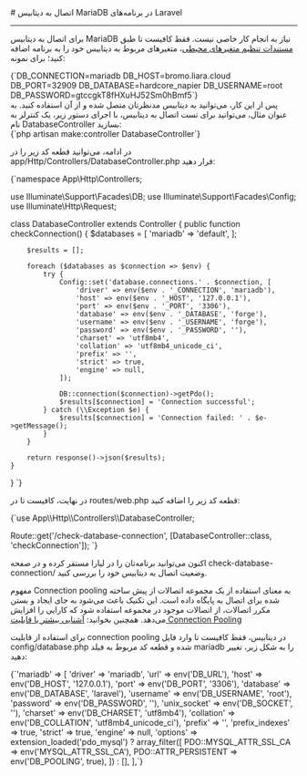 
<Layout>
# اتصال به دیتابیس MariaDB در برنامه‌های Laravel
<hr className="mb-2" />

برای اتصال به دیتابیس MariaDB نیاز به انجام کار خاصی نیست. فقط کافیست تا طبق <a href="../../../details/envs" className="blue-link">مستندات تنظیم متغیرهای محیطی</a>، متغیرهای مربوط به دیتابیس خود را به برنامه اضافه کنید؛ برای نمونه:
<div className="h-2" />
    <div dir='ltr'>
    <Highlight className="bash">
        {`DB_CONNECTION=mariadb
DB_HOST=bromo.liara.cloud
DB_PORT=32909
DB_DATABASE=hardcore_napier
DB_USERNAME=root
DB_PASSWORD=gtccgkT8fHXuHJ52Sm0hBmf5`}
    </Highlight>
    </div>
<div className="h-2" />
پس از این کار، می‌توانید به دیتابیس مدنظرتان متصل شده و از آن استفاده کنید. به عنوان مثال، می‌توانید برای تست اتصال به دیتابیس، با اجرای دستور زیر، یک کنترلر به نام <Important>DatabaseController</Important> بسازید:
<div className="h-2" />
    <div dir='ltr'>
    <Highlight className="bash">
        {`php artisan make:controller DatabaseController`}
    </Highlight>
    </div>
<div className="h-2" />

در ادامه، می‌توانید قطعه کد زیر را در <Important>app/Http/Controllers/DatabaseController.php</Important> قرار دهید:
<div className="h-2" />
    <div dir='ltr'>
    <Highlight className="bash">
        {`<?php

namespace App\\Http\\Controllers;

use Illuminate\\Support\\Facades\\DB;
use Illuminate\\Support\\Facades\\Config;
use Illuminate\\Http\\Request;

class DatabaseController extends Controller
{
    public function checkConnection()
    {
        $databases = [
            'mariadb' => 'default',
        ];

        $results = [];

        foreach ($databases as $connection => $env) {
            try {
                Config::set('database.connections.' . $connection, [
                    'driver' => env($env . '_CONNECTION', 'mariadb'),
                    'host' => env($env . '_HOST', '127.0.0.1'),
                    'port' => env($env . '_PORT', '3306'),
                    'database' => env($env . '_DATABASE', 'forge'),
                    'username' => env($env . '_USERNAME', 'forge'),
                    'password' => env($env . '_PASSWORD', ''),
                    'charset' => 'utf8mb4',
                    'collation' => 'utf8mb4_unicode_ci',
                    'prefix' => '',
                    'strict' => true,
                    'engine' => null,
                ]);

                DB::connection($connection)->getPdo();
                $results[$connection] = 'Connection successful';
            } catch (\\Exception $e) {
                $results[$connection] = 'Connection failed: ' . $e->getMessage();
            }
        }

        return response()->json($results);
    }
}
`}
    </Highlight>
    </div>
<div className="h-2" />

در نهایت، کافیست تا در <Important>routes/web.php</Important> قطعه کد زیر را اضافه کنید:
<div className="h-2" />
  <div dir='ltr'>
  <Highlight className="bash">
      {`use App\\Http\\Controllers\\DatabaseController;

Route::get('/check-database-connection', [DatabaseController::class, 'checkConnection']);
`}
  </Highlight>
  </div>
<div className="h-2" />
اکنون می‌توانید برنامه‌تان را در لیارا مستقر کرده و در صفحه <Important>check-database-connection/</Important> وضعیت اتصال به دیتابیس خود را بررسی کنید.

<Section id="connection-pooling" title="استفاده از Connection Pooling" />

مفهوم Connection pooling به معنای استفاده از یک مجموعه اتصالات از پیش ساخته شده برای اتصال به پایگاه داده است. این تکنیک باعث می‌شود به جای ایجاد و بستن مکرر اتصالات، از اتصالات موجود در مجموعه استفاده شود که کارایی را افزایش می‌دهد.
<Alert variant='success'>همچنین بخوانید: <a className="blue-link" href="../../../../dbaas/details/connection-pool">آشنایی بیشتر با قابلیت Connection Pooling</a></Alert>

برای استفاده از قابلیت connection pooling در دیتابیس، فقط کافیست تا وارد فایل <Important>config/database.php</Important> شده و قطعه کد مربوط به فیلد <Important>mariadb</Important> را به شکل زیر، تغییر دهید:
<div className="h-2" />
  <div dir='ltr'>
  <Highlight className="bash">
  {`'mariadb' => [
    'driver' => 'mariadb',
    'url' => env('DB_URL'),
    'host' => env('DB_HOST', '127.0.0.1'),
    'port' => env('DB_PORT', '3306'),
    'database' => env('DB_DATABASE', 'laravel'),
    'username' => env('DB_USERNAME', 'root'),
    'password' => env('DB_PASSWORD', ''),
    'unix_socket' => env('DB_SOCKET', ''),
    'charset' => env('DB_CHARSET', 'utf8mb4'),
    'collation' => env('DB_COLLATION', 'utf8mb4_unicode_ci'),
    'prefix' => '',
    'prefix_indexes' => true,
    'strict' => true,
    'engine' => null,
    'options' => extension_loaded('pdo_mysql') ? array_filter([
        PDO::MYSQL_ATTR_SSL_CA => env('MYSQL_ATTR_SSL_CA'),
        PDO::ATTR_PERSISTENT => env('DB_POOLING', true),
    ]) : [],
  ],`}
  </Highlight>
  </div>
<div className="h-2" />

</Layout>